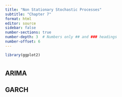 ```yaml
---
title: "Non Stationary Stochastic Processes"
subtitle: "Chapter 7"
format: html
editor: source
sidebar: false
number-sections: true
number-depth: 3  # Numbers only ## and ### headings
number-offset: 6
---
```


```r
library(ggplot2)
```

#

## ARIMA

## GARCH
